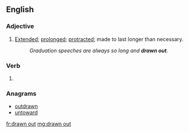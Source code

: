 ==English==

===Adjective===
{{en-adj}}

# [[extended|Extended]]; [[prolonged]]; [[protract]]ed; made to last longer than necessary.
#: ''Graduation speeches are always so long and '''drawn out'''.''

===Verb===
{{head|en}}

# {{past participle of|draw out|lang=en}}

===Anagrams===
* [[outdrawn#English|outdrawn]]
* [[untoward#English|untoward]]

[[fr:drawn out]]
[[mg:drawn out]]